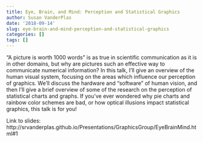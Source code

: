 ```yaml
---
title: Eye, Brain, and Mind: Perception and Statistical Graphics
author: Susan VanderPlas
date: '2018-09-14'
slug: eye-brain-and-mind-perception-and-statistical-graphics
categories: []
tags: []
---
```


"A picture is worth 1000 words" is as true in scientific communication as it is in other domains, but why are pictures such an effective way to communicate numerical information? In this talk, I'll give an overview of the human visual system, focusing on the areas which influence our perception of graphics. We'll discuss the hardware and "software" of human vision, and then I'll give a brief overview of some of the research on the perception of statistical charts and graphs. If you've ever wondered why pie charts and rainbow color schemes are bad, or how optical illusions impact statistical graphics, this talk is for you! 

Link to slides: http://srvanderplas.github.io/Presentations/GraphicsGroup/EyeBrainMind.html#1  

